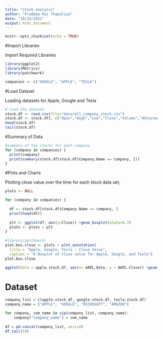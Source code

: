 ```yaml
---
title: "stock_analysis"
author: "Pradeep Raj Thapaliya"
date: "10/24/2021"
output: html_document
---
```


```r
knitr::opts_chunk$set(echo = TRUE)
```

#Import Libraries

Import Required Libraries 
```r
library(ggplot2) 
library(Metrics)
library(patchwork)

companies <- c("GOOGLE", "APPLE", "TESLA")

```


#Load Dataset

Loading datasets for Apple, Google and Tesla

```r

# Load the dataset
stock.df <- read.csv(file="data/all_company_stock.csv")
stock.df <- stock.df[, c("Open","High","Low","Close","Volume","Adjusted","Date", "Company.Name")]
head(stock.df)
tail(stock.df) 
```

#Summary of Data

```r
#summary of the stocks for each company
for (company in companies) {
  print(company)
  print(summary(stock.df[stock.df$Company.Name == company, ]))
}

```
#Plots and Charts

Plotting close value over the time for each stock data set;

```r

plots <- NULL

for (company in companies) { 
  
  df <- stock.df[stock.df$Company.Name == company, ]
  print(head(df))
  
  plt <- ggplot(df, aes(y=Close)) +geom_boxplot(alpha=0.3)
  plots <- plots + plt
}
 
#library(patchwork)
plot.box.close <- plots + plot_annotation(
  title = "Apple, Google, Tesla : Close Value",
  caption = "A Boxplot of Close value for Apple, Google, and Tesla")
plot.box.close

```

```r
ggplot(data = apple.stock.df, aes(x= AAPL.Date, y = AAPL.Close)) +geom_line(color = "#FC4E07", size = 2)

```
# Dataset
```r

company_list = c(apple.stock.df, google.stock.df, tesla.stock.df)
company_name = ["APPLE", "GOOGLE", "MICROSOFT", "AMAZON"]

for company, com_name in zip(company_list, company_name):
    company["company_name"] = com_name
    
df = pd.concat(company_list, axis=0)
df.tail(10)

```


